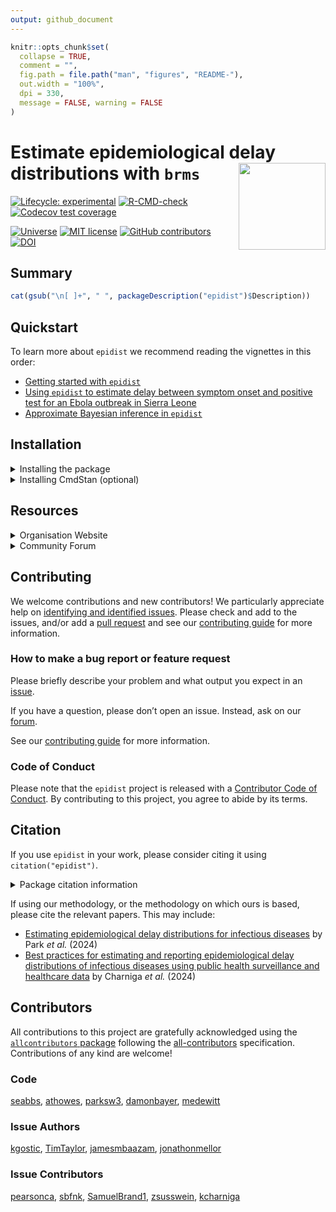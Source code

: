 ```yaml
---
output: github_document
---
```


```r
knitr::opts_chunk$set(
  collapse = TRUE,
  comment = "",
  fig.path = file.path("man", "figures", "README-"),
  out.width = "100%",
  dpi = 330,
  message = FALSE, warning = FALSE
)
```

# Estimate epidemiological delay distributions with `brms`<a href='https://epidist.epinowcast.org'><img src='man/figures/logo.png' align="right" height="139" /></a>

<!-- badges: start -->
[![Lifecycle:
experimental](https://img.shields.io/badge/lifecycle-experimental-orange.svg)](https://www.tidyverse.org/lifecycle/#experimental)
[![R-CMD-check](https://github.com/epinowcast/epidist/actions/workflows/R-CMD-check.yaml/badge.svg?branch=main)](https://github.com/epinowcast/epidist/actions/workflows/R-CMD-check.yaml) [![Codecov test coverage](https://codecov.io/gh/epinowcast/epidist/branch/main/graph/badge.svg)](https://app.codecov.io/gh/epinowcast/epidist)

[![Universe](https://epinowcast.r-universe.dev/badges/epidist)](https://epinowcast.r-universe.dev/epidist)
[![MIT
license](https://img.shields.io/badge/License-MIT-blue.svg)](https://github.com/epinowcast/epidist/blob/master/LICENSE.md/)
[![GitHub contributors](https://img.shields.io/github/contributors/epinowcast/epidist)](https://github.com/epinowcast/epidist/graphs/contributors)
[![DOI](https://zenodo.org/badge/DOI/10.5281/zenodo.14213017.svg)](https://doi.org/10.5281/zenodo.14213017)
<!-- badges: end -->

## Summary

```r
cat(gsub("\n[ ]+", " ", packageDescription("epidist")$Description))
```

## Quickstart

To learn more about `epidist` we recommend reading the vignettes in this order:

* [Getting started with `epidist`](https://epidist.epinowcast.org/articles/epidist.html)
* [Using `epidist` to estimate delay between symptom onset and positive test for an Ebola outbreak in Sierra Leone](https://epidist.epinowcast.org/articles/ebola.html)
* [Approximate Bayesian inference in `epidist`](https://epidist.epinowcast.org/articles/approx-inference.html)

## Installation

<details><summary>Installing the package</summary>

You can install the latest released version using the normal `R` function, though you need to point to `r-universe` instead of CRAN:

```r
install.packages(
  "epidist",
  repos = "https://epinowcast.r-universe.dev"
)
```

Alternatively, you can use the [`remotes` package](https://remotes.r-lib.org/) to install the development version from Github (warning! this version may contain breaking changes and/or bugs):

```r
remotes::install_github(
  file.path("epinowcast", "epidist"),
  dependencies = TRUE
)
```

Similarly, you can install historical versions by specifying the release tag (e.g. this installs [`0.1.0`](https://github.com/epinowcast/epidist/releases/tag/v0.1.0)):

```r
remotes::install_github(
  file.path("epinowcast", "epidist"),
  dependencies = TRUE, ref = "v0.1.0"
)
```

*Note: You can also use that last approach to install a specific commit if needed, e.g. if you want to try out a specific unreleased feature, but not the absolute latest developmental version.*

</details>

<details><summary>Installing CmdStan (optional)</summary>

By default `epidist` uses the `rstan` package for fitting models. If you wish to use the `cmdstanr` package instead, you will need to install [CmdStan](https://mc-stan.org/users/interfaces/cmdstan), which also entails having a suitable C++ toolchain setup. We recommend using the [`cmdstanr` package](https://mc-stan.org/cmdstanr/) to manage CmdStan. The Stan team provides instructions in the [_Getting started with
`cmdstanr`_](https://mc-stan.org/cmdstanr/articles/cmdstanr.html) vignette, with other details and support at the [package site](https://mc-stan.org/cmdstanr/), but the brief version is:

```r
# if you have not yet installed `epidist`, or you installed it without
# `Suggests` dependencies
install.packages(
  "cmdstanr",
  repos = c("https://stan-dev.r-universe.dev", getOption("repos"))
)

# once `cmdstanr` is installed
cmdstanr::install_cmdstan()
```

*Note: You can speed up CmdStan installation using the `cores` argument. If you are installing a particular version of `epidist`, you may also need to install a past version of CmdStan, which you can do with the `version` argument.*

</details>

## Resources

<details><summary>Organisation Website</summary>

Our [organisation website](https://www.epinowcast.org/) includes links to other resources, [guest posts](https://www.epinowcast.org/blog.html), and [seminar schedule](https://www.epinowcast.org/seminars.html) for both upcoming and past recordings.

</details>

<details><summary>Community Forum</summary>

Our [community forum](https://community.epinowcast.org/) has areas for [question and answer](https://community.epinowcast.org/c/interface/15) and [considering new methods and tools](https://community.epinowcast.org/c/projects/11), among others. If you are generally interested in real-time analysis of infectious disease, you may find this useful even if do not use `epidist`.

</details>

## Contributing

We welcome contributions and new contributors! We particularly appreciate help on [identifying and identified issues](https://github.com/epinowcast/epidist/issues). Please check and add to the issues, and/or add a [pull request](https://github.com/epinowcast/epidist/pulls) and see our [contributing guide](https://github.com/epinowcast/.github/blob/main/CONTRIBUTING.md) for more information.

### How to make a bug report or feature request

Please briefly describe your problem and what output you expect in an [issue](https://github.com/epinowcast/epidist/issues).

If you have a question, please don't open an issue. Instead, ask on our [forum](https://community.epinowcast.org/).

See our [contributing guide](https://github.com/epinowcast/.github/blob/main/CONTRIBUTING.md) for more information.

### Code of Conduct

Please note that the `epidist` project is released with a [Contributor Code of Conduct](https://github.com/epinowcast/.github/blob/main/CODE_OF_CONDUCT.md). By contributing to this project, you agree to abide by its terms.

## Citation

If you use `epidist` in your work, please consider citing it using `citation("epidist")`.

<details><summary>Package citation information</summary>

```r
citation("epidist")
```

</details>

If using our methodology, or the methodology on which ours is based, please cite the relevant papers.
This may include:

* [Estimating epidemiological delay distributions for infectious diseases](https://www.medrxiv.org/content/10.1101/2024.01.12.24301247v1) by Park *et al.* (2024)
* [Best practices for estimating and reporting epidemiological delay distributions of infectious diseases using public health surveillance and healthcare data](https://journals.plos.org/ploscompbiol/article?id=10.1371/journal.pcbi.1012520) by Charniga *et al.* (2024)

## Contributors



<!-- ALL-CONTRIBUTORS-LIST:START - Do not remove or modify this section -->
<!-- prettier-ignore-start -->
<!-- markdownlint-disable -->

All contributions to this project are gratefully acknowledged using the [`allcontributors` package](https://github.com/ropensci/allcontributors) following the [all-contributors](https://allcontributors.org) specification. Contributions of any kind are welcome!

### Code


<a href="https://github.com/epinowcast/epidist/commits?author=seabbs">seabbs</a>,
<a href="https://github.com/epinowcast/epidist/commits?author=athowes">athowes</a>,
<a href="https://github.com/epinowcast/epidist/commits?author=parksw3">parksw3</a>,
<a href="https://github.com/epinowcast/epidist/commits?author=damonbayer">damonbayer</a>,
<a href="https://github.com/epinowcast/epidist/commits?author=medewitt">medewitt</a>



### Issue Authors


<a href="https://github.com/epinowcast/epidist/issues?q=is%3Aissue+author%3Akgostic">kgostic</a>,
<a href="https://github.com/epinowcast/epidist/issues?q=is%3Aissue+author%3ATimTaylor">TimTaylor</a>,
<a href="https://github.com/epinowcast/epidist/issues?q=is%3Aissue+author%3Ajamesmbaazam">jamesmbaazam</a>,
<a href="https://github.com/epinowcast/epidist/issues?q=is%3Aissue+author%3Ajonathonmellor">jonathonmellor</a>



### Issue Contributors


<a href="https://github.com/epinowcast/epidist/issues?q=is%3Aissue+commenter%3Apearsonca">pearsonca</a>,
<a href="https://github.com/epinowcast/epidist/issues?q=is%3Aissue+commenter%3Asbfnk">sbfnk</a>,
<a href="https://github.com/epinowcast/epidist/issues?q=is%3Aissue+commenter%3ASamuelBrand1">SamuelBrand1</a>,
<a href="https://github.com/epinowcast/epidist/issues?q=is%3Aissue+commenter%3Azsusswein">zsusswein</a>,
<a href="https://github.com/epinowcast/epidist/issues?q=is%3Aissue+commenter%3Akcharniga">kcharniga</a>


<!-- markdownlint-enable -->
<!-- prettier-ignore-end -->
<!-- ALL-CONTRIBUTORS-LIST:END -->
